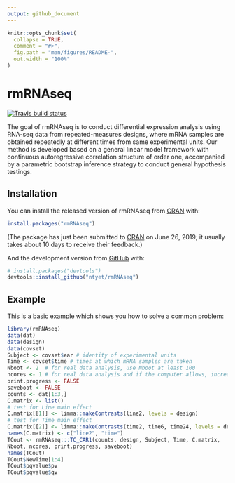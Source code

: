 ```yaml
---
output: github_document
---
```


<!-- README.md is generated from README.Rmd. Please edit that file -->

```r
knitr::opts_chunk$set(
  collapse = TRUE,
  comment = "#>",
  fig.path = "man/figures/README-",
  out.width = "100%"
)
```

# rmRNAseq

<!-- badges: start -->
[![Travis build status](https://travis-ci.org/ntyet/rmRNAseq.svg?branch=master)](https://travis-ci.org/ntyet/rmRNAseq)
<!-- badges: end -->

The goal of rmRNAseq is to conduct differential expression analysis using RNA-seq data from repeated-measures designs, where mRNA samples are obtained repeatedly at different times from same experimental units. Our method is developed based on a general linear model framework with continuous autoregressive correlation structure of order one, accompanied by a parametric bootstrap inference strategy to conduct general hypothesis testings.  

## Installation

You can install the released version of rmRNAseq from [CRAN](https://CRAN.R-project.org) with:

``` r
install.packages("rmRNAseq")
```

(The package has just been submitted to [CRAN](https::/CRAN.R-project.org) on June 26, 2019; it usually takes about 10 days to receive their feedback.)

And the development version from [GitHub](https://github.com/) with:

``` r
# install.packages("devtools")
devtools::install_github("ntyet/rmRNAseq")
```
## Example

This is a basic example which shows you how to solve a common problem:

```r
library(rmRNAseq)
data(dat)
data(design)
data(covset)
Subject <- covset$ear # identity of experimental units
Time <- covset$time # times at which mRNA samples are taken
Nboot <- 2  # for real data analysis, use Nboot at least 100
ncores <- 1 # for real data analysis and if the computer allows, increase ncores to save time
print.progress <- FALSE
saveboot <- FALSE
counts <- dat[1:3,]
C.matrix <- list()
# test for Line main effect
C.matrix[[1]] <- limma::makeContrasts(line2, levels = design)
# test for Time main effect
C.matrix[[2]] <- limma::makeContrasts(time2, time6, time24, levels = design)
names(C.matrix) <- c("line2", "time")
TCout <- rmRNAseq:::TC_CAR1(counts, design, Subject, Time, C.matrix,
Nboot, ncores, print.progress, saveboot)
names(TCout)
TCout$NewTime[1:4]
TCout$pqvalue$pv
TCout$pqvalue$qv

```

